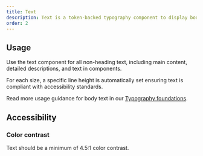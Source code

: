 ```yaml
---
title: Text
description: Text is a token-backed typography component to display body text.
order: 2
---
```


## Usage

Use the text component for all non-heading text, including main content, detailed descriptions, and
text in components.

For each size, a specific line height is automatically set ensuring text is compliant with
accessibility standards.

Read more usage guidance for body text in our
[Typography foundations](/foundations/typography-beta#body).

## Accessibility

### Color contrast

Text should be a minimum of 4.5:1 color contrast.
